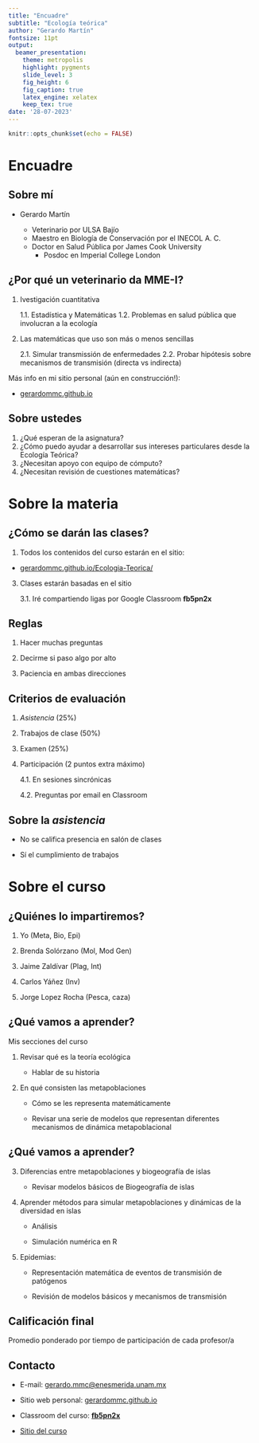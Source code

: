 ```yaml
---
title: "Encuadre" 
subtitle: "Ecología teórica"
author: "Gerardo Martín"
fontsize: 11pt
output: 
  beamer_presentation:
    theme: metropolis
    highlight: pygments
    slide_level: 3
    fig_height: 6
    fig_caption: true
    latex_engine: xelatex
    keep_tex: true
date: '28-07-2023'
---
```


```r
knitr::opts_chunk$set(echo = FALSE)
```

# Encuadre

## Sobre mí

- Gerardo Martín
    
    - Veterinario por ULSA Bajío
    - Maestro en Biología de Conservación por el INECOL A. C.
    - Doctor en Salud Pública por James Cook University
        - Posdoc en Imperial College London
        
## ¿Por qué un veterinario da MME-I?

1. Ivestigación cuantitativa

    1.1. Estadística y Matemáticas
    1.2. Problemas en salud pública que involucran a la ecología
    
2. Las matemáticas que uso son más o menos sencillas

    2.1. Simular transmissión de enfermedades
    2.2. Probar hipótesis sobre mecanismos de transmisión (directa vs indirecta)
    
Más info en mi sitio personal (aún en construcción!):

- [gerardommc.github.io](https://gerardommc.gihub.io)
    
## Sobre ustedes

1. ¿Qué esperan de la asignatura?
2. ¿Cómo puedo ayudar a desarrollar sus intereses particulares desde la Ecología Teórica?
3. ¿Necesitan apoyo con equipo de cómputo?
4. ¿Necesitan revisión de cuestiones matemáticas?

# Sobre la materia

## ¿Cómo se darán las clases?

1. Todos los contenidos del curso estarán en el sitio:

- [gerardommc.github.io/Ecologia-Teorica/](https://gerardommc.github.io/Ecologia-Teorica/)

3. Clases estarán basadas en el sitio
    
    3.1. Iré compartiendo ligas por Google Classroom **fb5pn2x**

## Reglas 

1. Hacer muchas preguntas

2. Decirme si paso algo por alto

3. Paciencia en ambas direcciones

## Criterios de evaluación

1. *Asistencia* (25%)

2. Trabajos de clase (50%)

3. Examen (25%)

4. Participación (2 puntos extra máximo)

    4.1. En sesiones sincrónicas
    
    4.2. Preguntas por email en Classroom

## Sobre la *asistencia*

- No se califica presencia en salón de clases

- Sí el cumplimiento de trabajos

# Sobre el curso

## ¿Quiénes lo impartiremos?

1. Yo (Meta, Bio, Epi)

2. Brenda Solórzano (Mol, Mod Gen)

3. Jaime Zaldívar (Plag, Int)

4. Carlos Yáñez (Inv)

5. Jorge Lopez Rocha (Pesca, caza)

## ¿Qué vamos a aprender?

Mis secciones del curso

1. Revisar qué es la teoría ecológica

    - Hablar de su historia
    
2. En qué consisten las metapoblaciones

    - Cómo se les representa matemáticamente
    
    - Revisar una serie de modelos que representan diferentes mecanismos de dinámica metapoblacional
    
## ¿Qué vamos a aprender?
    
3. Diferencias entre metapoblaciones y biogeografía de islas

    - Revisar modelos básicos de Biogeografía de islas
    
4. Aprender métodos para simular metapoblaciones y dinámicas de la diversidad en islas

    - Análisis
    
    - Simulación numérica en R
    
5. Epidemias:

    - Representación matemática de eventos de transmisión de patógenos
    
    - Revisión de modelos básicos y mecanismos de transmisión
    
## Calificación final

Promedio ponderado por tiempo de participación de cada profesor/a

## Contacto

- E-mail: [gerardo.mmc@enesmerida.unam.mx](mailto:gerardo.mmc@enesmerida.unam.mx)

- Sitio web personal: [gerardommc.github.io](https://gerardommc.github.com)

- Classroom del curso: [**fb5pn2x**](https://classroom.google.com/c/NjE3NDQ4Njg5NDgz?cjc=fb5pn2x)

- [Sitio del curso](https://gerardommc.github.io/Ecologia-Teorica/)



